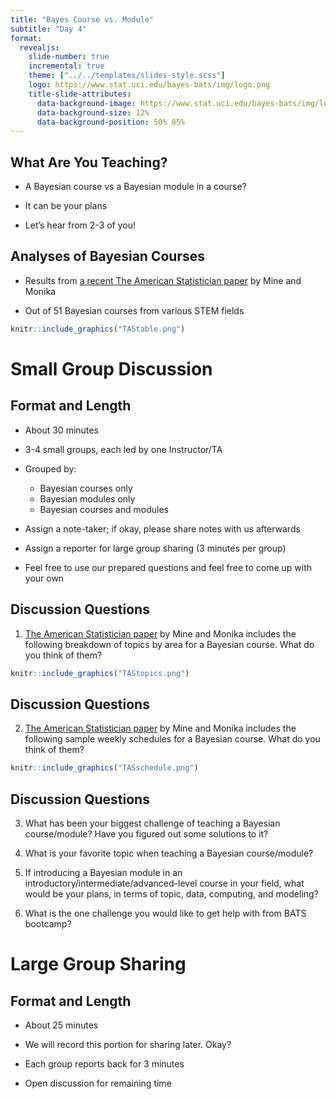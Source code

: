 ```yaml
---
title: "Bayes Course vs. Module"
subtitle: "Day 4"
format: 
  revealjs:
    slide-number: true
    incremental: true
    theme: ["../../templates/slides-style.scss"]
    logo: https://www.stat.uci.edu/bayes-bats/img/logo.png
    title-slide-attributes: 
      data-background-image: https://www.stat.uci.edu/bayes-bats/img/logo.png
      data-background-size: 12%
      data-background-position: 50% 85%
---
```


## What Are You Teaching?

- A Bayesian course vs a Bayesian module in a course?

- It can be your plans

- Let's hear from 2-3 of you!

## Analyses of Bayesian Courses
::: nonincremental
- Results from [a recent The American Statistician paper](https://www.tandfonline.com/doi/full/10.1080/00031305.2022.2089232) by Mine and Monika

- Out of 51 Bayesian courses from various STEM fields
:::

```r
knitr::include_graphics("TAStable.png")
```
# Small Group Discussion

## Format and Length

- About 30 minutes

- 3-4 small groups, each led by one Instructor/TA

- Grouped by: 
    - Bayesian courses only 
    - Bayesian modules only
    - Bayesian courses and modules

- Assign a note-taker; if okay, please share notes with us afterwards

- Assign a reporter for large group sharing (3 minutes per group)

- Feel free to use our prepared questions and feel free to come up with your own


## Discussion Questions

::: nonincremental
1. [The American Statistician paper](https://www.tandfonline.com/doi/full/10.1080/00031305.2022.2089232) by Mine and Monika includes the following breakdown of topics by area for a Bayesian course. What do you think of them?
:::
```r
knitr::include_graphics("TAStopics.png")
```

## Discussion Questions

::: nonincremental
2. [The American Statistician paper](https://www.tandfonline.com/doi/full/10.1080/00031305.2022.2089232) by Mine and Monika includes
the following sample weekly schedules for a Bayesian course. What do you think of them?
:::
```r
knitr::include_graphics("TASschedule.png")
```
## Discussion Questions

3. What has been your biggest challenge of teaching a Bayesian course/module? Have you figured out some solutions to it?

4. What is your favorite topic when teaching a Bayesian course/module?

5. If introducing a Bayesian module in an introductory/intermediate/advanced-level course in your field, what would be your plans, in terms of topic, data, computing, and modeling?

6. What is the one challenge you would like to get help with from BATS bootcamp?

# Large Group Sharing

## Format and Length

- About 25 minutes

- We will record this portion for sharing later. Okay?

- Each group reports back for 3 minutes

- Open discussion for remaining time



